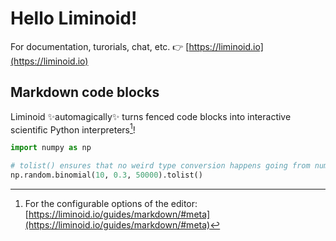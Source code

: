
# Hello Liminoid!

For documentation, turorials, chat, etc. 👉 [https://liminoid.io](https://liminoid.io)

## Markdown code blocks

Liminoid ✨automagically✨ turns fenced code blocks into interactive scientific Python interpreters[^1]!

```python packages=['numpy']; console=false; onResult=(res) => vegaEmbed('#vis', Object.assign(spec, { data: {values: Array.from(res)}}));
import numpy as np

# tolist() ensures that no weird type conversion happens going from numpy -> JS arrays
np.random.binomial(10, 0.3, 50000).tolist()
```

<div id="vis"></div>

[^1]: For the configurable options of the editor: [https://liminoid.io/guides/markdown/#meta](https://liminoid.io/guides/markdown/#meta)
